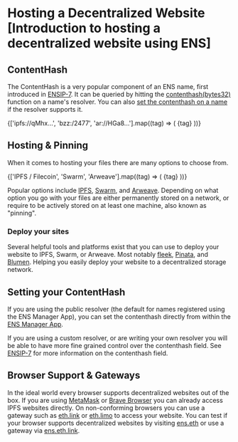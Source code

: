 
# Hosting a Decentralized Website [Introduction to hosting a decentralized website using ENS]

## ContentHash

The ContentHash is a very popular component of an ENS name, first introduced in [ENSIP-7](/ensip/7).
It can be queried by hitting the [contenthash(bytes32)](/resolvers/interfaces#0xbc1c58d1) function on a name's resolver.
You can also [set the contenthash on a name](/resolvers/interfaces#0x304e6ade) if the resolver supports it.

<Card className="flex justify-center gap-4">
  {['ipfs://qMhx...', 'bzz:/2477', 'ar://HGa8...'].map((tag) => (
    <Badge key={tag} variant="secondary">
      {tag}
    </Badge>
  ))}
</Card>

## Hosting & Pinning

When it comes to hosting your files there are many options to choose from.

<Card className="flex justify-center gap-4">
  {['IPFS / Filecoin', 'Swarm', 'Arweave'].map((tag) => (
    <Badge key={tag} variant="secondary">
      {tag}
    </Badge>
  ))}
</Card>

Popular options include [IPFS](https://ipfs.io), [Swarm](https://ethswarm.org), and [Arweave](https://arweave.org).
Depending on what option you go with your files are either permanently stored on a network,
or require to be actively stored on at least one machine, also known as "pinning".

### Deploy your sites

Several helpful tools and platforms exist that you can use to deploy your website to IPFS, Swarm, or Arweave.
Most notably [fleek](https://fleek.xyz), [Pinata](https://pinata.cloud), and [Blumen](https://blumen.stauro.dev/).
Helping you easily deploy your website to a decentralized storage network.

## Setting your ContentHash

If you are using the public resolver (the default for names registered using the ENS Manager App), you can set the contenthash directly from within the [ENS Manager App](https://app.ens.domains).

If you are using a custom resolver, or are writing your own resolver you will be able to have more fine grained control over the contenthash field.
See [ENSIP-7](/ensip/7) for more information on the contenthash field.

## Browser Support & Gateways

In the ideal world every browser supports decentralized websites out of the box.
If you are using [MetaMask](https://metamask.io) or [Brave Browser](https://brave.com) you can already access IPFS websites directly.
On non-conforming browsers you can use a gateway such as [eth.link](https://eth.link) or [eth.limo](https://eth.limo) to access your website.
You can test if your browser supports decentralized websites by visiting [ens.eth](https://ens.eth) or use a gateway via [ens.eth.link](https://ens.eth.link).

